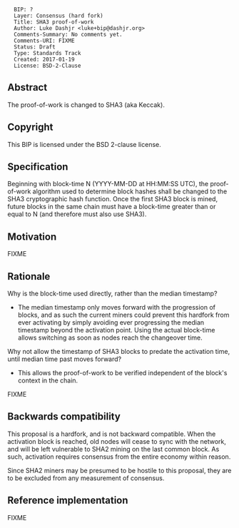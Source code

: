<pre>
  BIP: ?
  Layer: Consensus (hard fork)
  Title: SHA3 proof-of-work
  Author: Luke Dashjr <luke+bip@dashjr.org>
  Comments-Summary: No comments yet.
  Comments-URI: FIXME
  Status: Draft
  Type: Standards Track
  Created: 2017-01-19
  License: BSD-2-Clause
</pre>

==Abstract==

The proof-of-work is changed to SHA3 (aka Keccak).

==Copyright==

This BIP is licensed under the BSD 2-clause license.

==Specification==

Beginning with block-time N (YYYY-MM-DD at HH:MM:SS UTC), the proof-of-work algorithm used to determine block hashes shall be changed to the SHA3 cryptographic hash function.
Once the first SHA3 block is mined, future blocks in the same chain must have a block-time greater than or equal to N (and therefore must also use SHA3).

==Motivation==

FIXME

==Rationale==

Why is the block-time used directly, rather than the median timestamp?

* The median timestamp only moves forward with the progression of blocks, and as such the current miners could prevent this hardfork from ever activating by simply avoiding ever progressing the median timestamp beyond the activation point. Using the actual block-time allows switching as soon as nodes reach the changeover time.

Why not allow the timestamp of SHA3 blocks to predate the activation time, until median time past moves forward?

* This allows the proof-of-work to be verified independent of the block's context in the chain.

FIXME

==Backwards compatibility==

This proposal is a hardfork, and is not backward compatible.
When the activation block is reached, old nodes will cease to sync with the network, and will be left vulnerable to SHA2 mining on the last common block.
As such, activation requires consensus from the entire economy within reason.

Since SHA2 miners may be presumed to be hostile to this proposal, they are to be excluded from any measurement of consensus.

==Reference implementation==

FIXME
